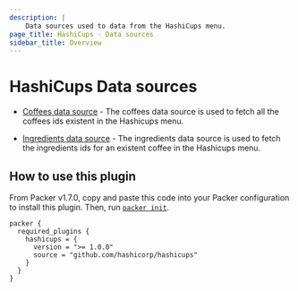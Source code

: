 ```yaml
---
description: |
    Data sources used to data from the HashiCups menu.
page_title: HashiCups - Data sources
sidebar_title: Overview
---
```


# HashiCups Data sources

- [Coffees data source](/docs/datasources/hashicups/coffees) - The coffees data source is used to
fetch all the coffees ids existent in the Hashicups menu.

- [Ingredients data source](/docs/datasources/hashicups/ingredients) - The ingredients data source is used to
fetch the ingredients ids for an existent coffee in the Hashicups menu.

## How to use this plugin

From Packer v1.7.0, copy and paste this code into your Packer configuration to install this plugin.
Then, run [`packer init`](/docs/commands/init).

```hcl
packer {
  required_plugins {
    hashicups = {
      version = ">= 1.0.0"
      source = "github.com/hashicorp/hashicups"
    }
  }
}
```